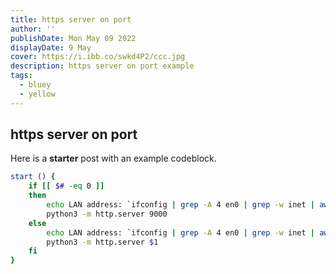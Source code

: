 ```yaml
---
title: https server on port
author: ''
publishDate: Mon May 09 2022
displayDate: 9 May
cover: https://i.ibb.co/swkd4P2/ccc.jpg
description: https server on port example
tags:
  - bluey
  - yellow
---
```


## https server on port

Here is a **starter** post with an example codeblock.


```bash
start () {
	if [[ $# -eq 0 ]]
	then
		echo LAN address: `ifconfig | grep -A 4 en0 | grep -w inet | awk -F' ' '{print $2}'`:9000
		python3 -m http.server 9000
	else
		echo LAN address: `ifconfig | grep -A 4 en0 | grep -w inet | awk -F' ' '{print $2}'`:$1
		python3 -m http.server $1
	fi
}
```
